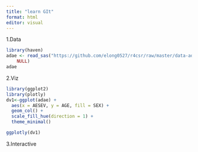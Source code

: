 ```yaml
---
title: "learn GIt"
format: html
editor: visual
---
```


1.Data

```r
library(haven)
adae <- read_sas("https://github.com/elong0527/r4csr/raw/master/data-adam/adae.sas7bdat", 
    NULL)
adae

```

2.Viz

```r
library(ggplot2)
library(plotly)
dv1<-ggplot(adae) +
  aes(x = AESEV, y = AGE, fill = SEX) +
  geom_col() +
  scale_fill_hue(direction = 1) +
  theme_minimal()

ggplotly(dv1)

```

3.Interactive
